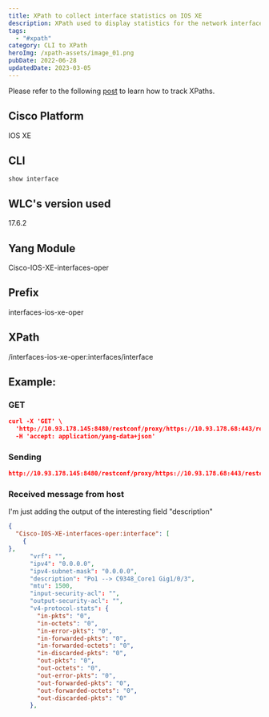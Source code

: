 ```yaml
---
title: XPath to collect interface statistics on IOS XE
description: XPath used to display statistics for the network interfaces in Cisco IOS XE platforms.
tags:
  - "#xpath"
category: CLI to XPath
heroImg: /xpath-assets/image_01.png
pubDate: 2022-06-28
updatedDate: 2023-03-05
---
```



<Note>
Please refer to the following <a href="https://dar-fi.com/blog/ios-xe_tracking_xpaths" target="_blank">post</a> to learn how to track XPaths.
</Note>

## Cisco Platform

IOS XE

## CLI

```
show interface
```

## WLC's version used

17.6.2

## Yang Module

Cisco-IOS-XE-interfaces-oper

## Prefix

interfaces-ios-xe-oper


## XPath


/interfaces-ios-xe-oper:interfaces/interface


## Example:

### GET

```json
curl -X 'GET' \
  'http://10.93.178.145:8480/restconf/proxy/https://10.93.178.68:443/restconf/data/Cisco-IOS-XE-interfaces-oper:interfaces/interface' \
  -H 'accept: application/yang-data+json'
```

### Sending

```json
http://10.93.178.145:8480/restconf/proxy/https://10.93.178.68:443/restconf/data/Cisco-IOS-XE-interfaces-oper:interfaces/interface
```

### Received message from host 

I'm just adding the output of the interesting field "description"

```json
{
  "Cisco-IOS-XE-interfaces-oper:interface": [
    {
},
      "vrf": "",
      "ipv4": "0.0.0.0",
      "ipv4-subnet-mask": "0.0.0.0",
      "description": "Po1 --> C9348_Core1 Gig1/0/3",
      "mtu": 1500,
      "input-security-acl": "",
      "output-security-acl": "",
      "v4-protocol-stats": {
        "in-pkts": "0",
        "in-octets": "0",
        "in-error-pkts": "0",
        "in-forwarded-pkts": "0",
        "in-forwarded-octets": "0",
        "in-discarded-pkts": "0",
        "out-pkts": "0",
        "out-octets": "0",
        "out-error-pkts": "0",
        "out-forwarded-pkts": "0",
        "out-forwarded-octets": "0",
        "out-discarded-pkts": "0"
      },
```

